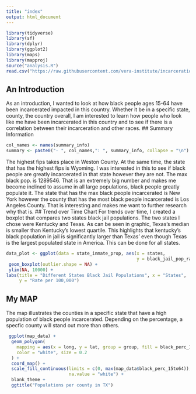 ```yaml
---
title: "index"
output: html_document
---
```


```r
library(tidyverse)
library(sf)
library(dplyr)
library(ggplot2)
library(maps)
library(mapproj)
source("analysis.R") 
read.csv("https://raw.githubusercontent.com/vera-institute/incarceration-trends/master/incarceration_trends.csv")
```


## An Introduction 
As an introduction, I wanted to look at how black people ages 15-64 have been incarcerated impacted in this country. Whether it be in a specific state, county, the country overall, I am interested to learn how people who look like me have been incarcerated in this country and to see if there is a correlation between their
incarceration and other races.
## Summary Information
```r
col_names <- names(summary_info)
summary <- paste0("- ", col_names,": ", summary_info, collapse = "\n")
```
The highest fips takes place in Weston County. At the same time, the state that
has the highest fips is Wyoming. I was interested in this to see if black people
are greatly incarcerated in that state however they are not. The max black pop.
is 1289546. That is an extremely big number and makes me become inclined to 
assume in all large populations, black people greatly populate it. The state 
that has the max black people incarcerated is New York however the county that
has the most black people incarcerated is Los Angeles County. That is interesting
and makes me want to further research why that is.
## Trend over Time Chart
For trends over time, I created a boxplot that compares two states black jail 
populations. The two states I chose were Kentucky and Texas. As can be seen in 
graphic, Texas's median is smaller than Kentucky's lowest quartile. This 
highlights that kentucky's black population in jail is significantly larger
than Texas' even though Texas is the largest populated state in America. This 
can be done for all states.
```r
data_plot <- ggplot(data = state_inmate_prop, aes(x = states, 
                                                  y = black_jail_pop_rate)) +
 geom_boxplot(outlier.shape = NA) +
 ylim(NA, 10000) +
labs(title = "Different States Black Jail Populations", x = "States", 
     y = "Rate per 100,000")
```
## My MAP
The map illustrates the counties in a specific state that have a high population of black people incarcerated. Depending on the percentage, a specfic county will stand out more than others. 

```r
 ggplot(map_data) +
  geom_polygon(
    mapping = aes(x = long, y = lat, group = group, fill = black_perc_15to64),
    color = "white", size = 0.2
  ) +
  coord_map() +
  scale_fill_continuous(limits = c(0, max(map_data$black_perc_15to64)), 
                        na.value = "white") +
  blank_theme +
  ggtitle("Populations per county in TX")
```
